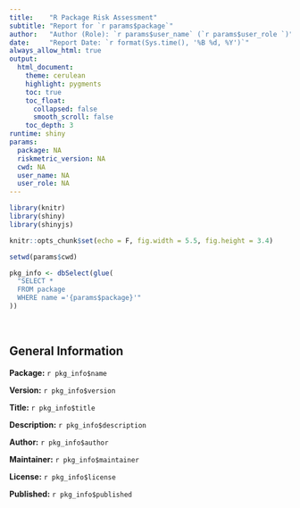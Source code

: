 ```yaml
---
title:    "R Package Risk Assessment"
subtitle: "Report for `r params$package`"
author:   "Author (Role): `r params$user_name` (`r params$user_role `)"
date:     "Report Date: `r format(Sys.time(), '%B %d, %Y')`"
always_allow_html: true
output:
  html_document:
    theme: cerulean
    highlight: pygments
    toc: true
    toc_float:
      collapsed: false
      smooth_scroll: false
    toc_depth: 3
runtime: shiny
params:
  package: NA
  riskmetric_version: NA
  cwd: NA
  user_name: NA
  user_role: NA
---
```


```r
library(knitr)
library(shiny)
library(shinyjs)

knitr::opts_chunk$set(echo = F, fig.width = 5.5, fig.height = 3.4)
```


```r

setwd(params$cwd)

pkg_info <- dbSelect(glue(
  "SELECT *
  FROM package
  WHERE name ='{params$package}'"
))

```

<br>

## General Information

**Package:** `r pkg_info$name`

**Version:** `r pkg_info$version`

**Title:** `r pkg_info$title`

**Description:** `r pkg_info$description`

**Author:** `r pkg_info$author`

**Maintainer:** `r pkg_info$maintainer`

**License:** `r pkg_info$license`

**Published:** `r pkg_info$published`


